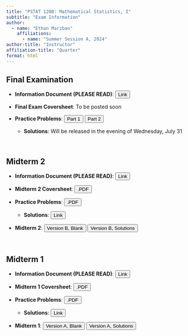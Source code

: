 ```yaml
---
title: "PSTAT 120B: Mathematical Statistics, I"
subtitle: "Exam Information"
author:
  - name: "Ethan Marzban"
    affiliations:
      - name: "Summer Session A, 2024"
author-title: "Instructor"
affiliation-title: "Quarter"
format: html
---
```


## Final Examination

-   **Information Document (PLEASE READ)**: <a href="https://docs.google.com/document/d/1KsvtXxyY4IvURM6UDeut6u9rBEad41BCXnDeoSiWx8A/" target="_blank"><button type="button" class="btn btn-info">Link</button></a>

-   **Final Exam Coversheet**: To be posted soon

-   **Practice Problems**: <a href="https://drive.google.com/file/d/1K7pv29er6DT0kxEdFVzcOeUm4E3uoFMl/" target="_blank"><button type="button" class="btn btn-info">Part 1</button></a> <a href="https://drive.google.com/file/d/11ZKNIkDioe2yibpZh2JVYVSWikQs3Yg4/" target="_blank"><button type="button" class="btn btn-info">Part 2</button></a>
    -   **Solutions**: Will be released in the evening of Wednesday, July 31

\

## Midterm 2

-   **Information Document (PLEASE READ)**: <a href="https://docs.google.com/document/d/1xD-1OyW6Tp6rCc28q2ADPp6Dai6hRSYUDfrWOQRYJY4/" target="_blank"><button type="button" class="btn btn-info">Link</button></a>

-   **Midterm 2 Coversheet**: <a href="../Files/Misc/MT02_Coverpage.pdf" target="_blank"><button type="button" class="btn btn-info">.PDF</button></a>

-   **Practice Problems**: <a href="../Files/Misc/MT02_PracProb.pdf" target="_blank"><button type="button" class="btn btn-info">.PDF</button></a>
    -   **Solutions**: <a href="https://drive.google.com/file/d/1UwGhN04PY-xMwtvvv0xDiVZtLQzu6Naf/" target="_blank"><button type="button" class="btn btn-info">Link</button></a>

-   **Midterm 2**: <a href="../Files/Exams/MT02_Blank.pdf" target="_blank"><button type="button" class="btn btn-info">Version B, Blank</button></a> <a href="../Files/Exams/MT02_Solns.pdf" target="_blank"><button type="button" class="btn btn-info">Version B, Solutions</button></a>

\

## Midterm 1

-   **Information Document (PLEASE READ)**: <a href="https://docs.google.com/document/d/1Qm49FVX0vRQdNktyAnYMRmUUjeS7MjmOdFGXouu4Eow/edit?usp=sharing" target="_blank"><button type="button" class="btn btn-info">Link</button></a>

-   **Midterm 1 Coversheet**: <a href="../Files/Misc/MT01_Coverpage.pdf" target="_blank"><button type="button" class="btn btn-info">.PDF</button></a>

-   **Practice Problems**: <a href="../Files/Misc/MT01_PracProb.pdf" target="_blank"><button type="button" class="btn btn-info">.PDF</button></a>
    -   **Solutions**: <a href="https://drive.google.com/file/d/105j20522sRuykv51sGks6riUMXWgJ_sS/" target="_blank"><button type="button" class="btn btn-info">Link</button></a>
    
-   **Midterm 1**: <a href="../Files/Exams/MT01_VA_Blank.pdf" target="_blank"><button type="button" class="btn btn-info">Version A, Blank</button></a> <a href="../Files/Exams/MT01_VA_Solns.pdf" target="_blank"><button type="button" class="btn btn-info">Version A, Solutions</button></a>